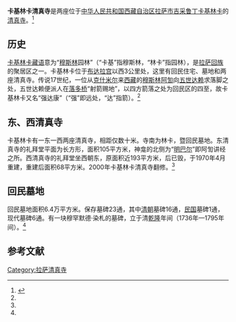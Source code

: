 '''卡基林卡清真寺'''是两座位于[[中华人民共和国|中华人民共和国]][[西藏自治区|西藏自治区]][[拉萨市|拉萨市]][[吉采鲁丁|吉采鲁丁]][[卡基林卡|卡基林卡]]的[[清真寺|清真寺]]。<ref name=an>{{Cite web |url=http://www.tibet.cn/2009jrb/yxxz/201006/t20100609_589786.htm |title=安才旦，藏传佛教圣地的清真古寺，中国西藏杂志网，2010-06-16 |accessdate=2011-06-22 |archive-date=2013-01-01 |archive-url=https://archive.is/20130101183116/http://www.tibet.cn/2009jrb/yxxz/201006/t20100609_589786.htm |dead-url=no }}</ref>

==历史==
[[卡基林卡|卡基林卡]][[藏语|藏语]]意为“[[穆斯林|穆斯林]]园林”（“卡基”指穆斯林，“林卡”指园林），是[[拉萨|拉萨]][[回族|回族]]的聚居区之一。卡基林卡位于[[布达拉宫|布达拉宫]]以西3公里处，这里有回民住宅、墓地和两座清真寺。传说17世纪，一位从[[克什米尔|克什米尔]]来[[西藏|西藏]]的[[穆斯林|穆斯林]][[阿訇|阿訇]]向[[五世达赖|五世达赖]]求落脚之处，五世达赖便派人在[[落多桥|落多桥]]“射箭赐地”，以四方箭落之处为回民区的四至，故卡基林卡又名“强达康”（“强”即远处，“达”指箭）。<ref name=an/>

==东、西清真寺==
卡基林卡有一东一西两座清真寺，相距仅数十米。寺南为林卡，暨回民墓地。东清真寺的礼拜堂平面为长方形，面积105平方米，神龛的北侧为“[[明巴尔|明巴尔]]”即阿訇讲经之所。西清真寺的礼拜堂坐西朝东，原面积近193平方米，后已毁，于1970年4月重建，重建后面积68平方米。2000年卡基林卡清真寺翻修。<ref name=an/>

==回民墓地==
回民墓地面积6.4万平方米。保存墓碑23通，其中[[清朝|清朝]]墓碑16通，[[中華民國|民国]]墓碑1通，现代墓碑6通。有一块穆罕默德·染札的墓碑，立于清[[乾隆|乾隆]]年间（1736年—1795年间）。<ref name=an/>

==参考文献==
{{reflist}}

{{拉萨地标}}
[[Category:拉萨清真寺|Category:拉萨清真寺]]
